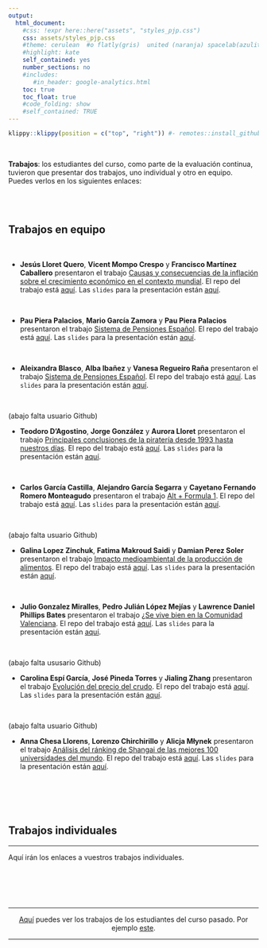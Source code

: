 ```yaml
---
output:
  html_document:
    #css: !expr here::here("assets", "styles_pjp.css") 
    css: assets/styles_pjp.css
    #theme: cerulean  #o flatly(gris)  united (naranja) spacelab(azulito) o yeti o faltly o sandstone
    #highlight: kate 
    self_contained: yes
    number_sections: no
    #includes:
       #in_header: google-analytics.html
    toc: true
    toc_float: true
    #code_folding: show
    #self_contained: TRUE
---
```




```r
klippy::klippy(position = c("top", "right")) #- remotes::install_github("rlesur/klippy")
```

<br>

<div class = "blue">
**Trabajos**: los estudiantes del curso, como parte de la evaluación continua, tuvieron que presentar dos trabajos, uno individual y otro en equipo. Puedes verlos en los siguientes enlaces:
</div>



<br><br>

## Trabajos en equipo

<br>

- **Jesús Lloret Quero**, **Vicent Mompo Crespo** y **Francisco Martínez Caballero** presentaron el trabajo [Causas y consecuencias de la inflación sobre el crecimiento económico en el contexto mundial](https://fran2200.github.io/trabajo_BigData_equipo/){target="_blank"}. El repo del trabajo está [aquí](https://github.com/fran2200/trabajo_BigData_equipo){target="_blank"}.  Las `slides` para la presentación están [aquí](https://fran2200.github.io/trabajo_BigData_slides/){target="_blank"}.

<br> 


- **Pau Piera Palacios**, **Mario García Zamora** y **Pau Piera Palacios** presentaron el trabajo [Sistema de Pensiones Español](https://paupiera23.github.io/trabajo_BigData_equipo/){target="_blank"}. El repo del trabajo está [aquí](https://github.com/paupiera23/trabajo_BigData_equipo){target="_blank"}.  Las `slides` para la presentación están [aquí](https://paupiera23.github.io/trabajo_BigData_slides/){target="_blank"}.


<br> 


- **Aleixandra Blasco**, **Alba Ibañez** y **Vanesa Regueiro Raña** presentaron el trabajo [Sistema de Pensiones Español](https://vanesarr.github.io/trabajo_BigData_equipo/){target="_blank"}. El repo del trabajo está [aquí](https://github.com/vanesarr/trabajo_BigData_equipo){target="_blank"}.  Las `slides` para la presentación están [aquí](https://vanesarr.github.io/trabajo_BigData_slides/){target="_blank"}.

<br> 

(abajo falta usuario Github)

- **Teodoro D'Agostino**, **Jorge González** y **Aurora Lloret** presentaron el trabajo [Principales conclusiones de la piratería desde 1993 hasta nuestros días](https://vanesarr.github.io/trabajo_BigData_equipo/){target="_blank"}. El repo del trabajo está [aquí](https://github.com/vanesarr/trabajo_BigData_equipo){target="_blank"}.  Las `slides` para la presentación están [aquí](https://vanesarr.github.io/trabajo_BigData_slides/){target="_blank"}.

<br> 


- **Carlos García Castilla**, **Alejandro García Segarra** y **Cayetano Fernando Romero Monteagudo** presentaron el trabajo [Alt +  Formula 1](https://cayetano108.github.io/trabajo_BigData_equipo/){target="_blank"}. El repo del trabajo está [aquí](https://github.com/cayetano108/trabajo_BigData_equipo){target="_blank"}.  Las `slides` para la presentación están [aquí](https://cayetano108.github.io/trabajo_BigData_slides/){target="_blank"}.

<br> 

(abajo falta usuario Github)

- **Galina Lopez Zinchuk**, **Fatima Makroud Saidi** y **Damian Perez Soler** presentaron el trabajo [Impacto medioambiental de la producción de alimentos](https://vanesarr.github.io/trabajo_BigData_equipo/){target="_blank"}. El repo del trabajo está [aquí](https://github.com/vanesarr/trabajo_BigData_equipo){target="_blank"}.  Las `slides` para la presentación están [aquí](https://vanesarr.github.io/trabajo_BigData_slides/){target="_blank"}.

<br> 



- **Julio Gonzalez Miralles**, **Pedro Julián López Mejías** y **Lawrence Daniel Phillips Bates** presentaron el trabajo [¿Se vive bien en la Comunidad Valenciana](https://lorenzo1999.github.io/trabajo_BigData_equipo/){target="_blank"}. El repo del trabajo está [aquí](https://github.com/lorenzo1999/trabajo_BigData_equipo){target="_blank"}.  Las `slides` para la presentación están [aquí](https://lorenzo1999.github.io/trabajo_BigData_slides/){target="_blank"}.

<br> 

(abajo falta ususario Github)

- **Carolina Espí García**, **José Pineda Torres** y **Jialing Zhang** presentaron el trabajo [Evolución del precio del crudo](https://vanesarr.github.io/trabajo_BigData_equipo/){target="_blank"}. El repo del trabajo está [aquí](https://github.com/vanesarr/trabajo_BigData_equipo){target="_blank"}.  Las `slides` para la presentación están [aquí](https://vanesarr.github.io/trabajo_BigData_slides/){target="_blank"}.

<br> 

(abajo falta usuario Github)

- **Anna Chesa Llorens**, **Lorenzo Chirchirillo** y **Alicja Młynek** presentaron el trabajo [Análisis del ránking de Shangai de las mejores 100 universidades del mundo](https://vanesarr.github.io/trabajo_BigData_equipo/){target="_blank"}. El repo del trabajo está [aquí](https://github.com/vanesarr/trabajo_BigData_equipo){target="_blank"}.  Las `slides` para la presentación están [aquí](https://vanesarr.github.io/trabajo_BigData_slides/){target="_blank"}.

<br> 

<br><br>

## Trabajos individuales

------------------

Aquí irán los enlaces a vuestros trabajos individuales.

<br>



<br><br>

------------------------


<div class = "blue">
<center>[Aquí](https://perezp44.github.io/intro-ds-20-21-web/07-trabajos.html){target="_blank"} puedes ver los trabajos de los estudiantes del curso pasado. Por ejemplo [este](https://nosan5.github.io/trabajo_BigData_equipo/){target="_blank"}. </center>

</div>


------------------------

<div class="tocify-extend-page" data-unique="tocify-extend-page" style="height: 0;"></div>
